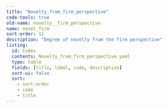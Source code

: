 ```yaml
---
title: "Novelty_from_firm_perspective"
code-tools: true
old-name: novelty__firm_perspective
name: novel_firm
sort-order: 11
description: "Degree of novelty from the firm perspective"
listing:
  id: Codes
  contents: Novelty_from_firm_perspective.yaml
  type: table
  fields: [title, label, code, description]
  sort-ui: false
  sort:
    - sort-order
    - code
    - title
---
```


:::{ #Codes }
:::
